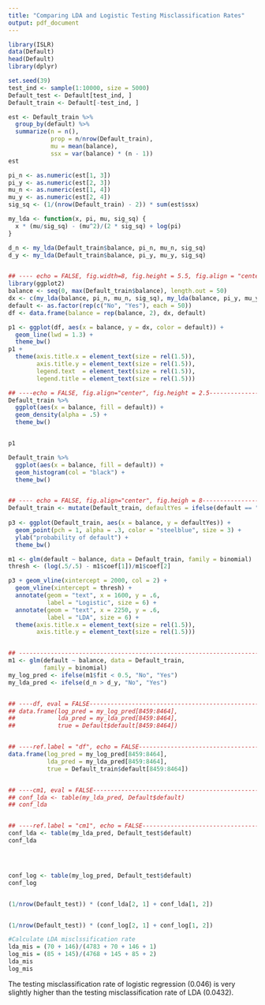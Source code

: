 ```yaml
---
title: "Comparing LDA and Logistic Testing Misclassification Rates"
output: pdf_document
---
```



```r
library(ISLR)
data(Default)
head(Default)
library(dplyr)

set.seed(39)
test_ind <- sample(1:10000, size = 5000)
Default_test <- Default[test_ind, ]
Default_train <- Default[-test_ind, ]

est <- Default_train %>%
  group_by(default) %>%
  summarize(n = n(),
            prop = n/nrow(Default_train),
            mu = mean(balance),
            ssx = var(balance) * (n - 1))
est

pi_n <- as.numeric(est[1, 3])
pi_y <- as.numeric(est[2, 3])
mu_n <- as.numeric(est[1, 4])
mu_y <- as.numeric(est[2, 4])
sig_sq <- (1/(nrow(Default_train) - 2)) * sum(est$ssx)

my_lda <- function(x, pi, mu, sig_sq) {
  x * (mu/sig_sq) - (mu^2)/(2 * sig_sq) + log(pi)
}

d_n <- my_lda(Default_train$balance, pi_n, mu_n, sig_sq)
d_y <- my_lda(Default_train$balance, pi_y, mu_y, sig_sq)


## ---- echo = FALSE, fig.width=8, fig.height = 5.5, fig.align = "center"----
library(ggplot2)
balance <- seq(0, max(Default_train$balance), length.out = 50)
dx <- c(my_lda(balance, pi_n, mu_n, sig_sq), my_lda(balance, pi_y, mu_y, sig_sq))
default <- as.factor(rep(c("No", "Yes"), each = 50))
df <- data.frame(balance = rep(balance, 2), dx, default)

p1 <- ggplot(df, aes(x = balance, y = dx, color = default)) +
  geom_line(lwd = 1.3) + 
  theme_bw()
p1 +
  theme(axis.title.x = element_text(size = rel(1.5)),
        axis.title.y = element_text(size = rel(1.5)),
        legend.text  = element_text(size = rel(1.5)),
        legend.title = element_text(size = rel(1.5)))

## ----echo = FALSE, fig.align="center", fig.height = 2.5------------------
Default_train %>%
  ggplot(aes(x = balance, fill = default)) +
  geom_density(alpha = .5) +
  theme_bw()


p1

Default_train %>%
  ggplot(aes(x = balance, fill = default)) +
  geom_histogram(col = "black") +
  theme_bw()


## ---- echo = FALSE, fig.align="center", fig.heigh = 8--------------------
Default_train <- mutate(Default_train, defaultYes = ifelse(default == "Yes", 1, 0))
  
p3 <- ggplot(Default_train, aes(x = balance, y = defaultYes)) +
  geom_point(pch = 1, alpha = .3, color = "steelblue", size = 3) + 
  ylab("probability of default") + 
  theme_bw()

m1 <- glm(default ~ balance, data = Default_train, family = binomial)
thresh <- (log(.5/.5) - m1$coef[1])/m1$coef[2]

p3 + geom_vline(xintercept = 2000, col = 2) +
  geom_vline(xintercept = thresh) +
  annotate(geom = "text", x = 1600, y = .6, 
           label = "Logistic", size = 6) +
  annotate(geom = "text", x = 2250, y = .6, 
           label = "LDA", size = 6) +
  theme(axis.title.x = element_text(size = rel(1.5)),
        axis.title.y = element_text(size = rel(1.5)))


## ------------------------------------------------------------------------
m1 <- glm(default ~ balance, data = Default_train,
          family = binomial)
my_log_pred <- ifelse(m1$fit < 0.5, "No", "Yes")
my_lda_pred <- ifelse(d_n > d_y, "No", "Yes")


## ----df, eval = FALSE----------------------------------------------------
## data.frame(log_pred = my_log_pred[8459:8464],
##            lda_pred = my_lda_pred[8459:8464],
##            true = Default$default[8459:8464])


## ----ref.label = "df", echo = FALSE--------------------------------------
data.frame(log_pred = my_log_pred[8459:8464],
           lda_pred = my_lda_pred[8459:8464],
           true = Default_train$default[8459:8464])


## ----cm1, eval = FALSE---------------------------------------------------
## conf_lda <- table(my_lda_pred, Default$default)
## conf_lda


## ----ref.label = "cm1", echo = FALSE-------------------------------------
conf_lda <- table(my_lda_pred, Default_test$default)
conf_lda




conf_log <- table(my_log_pred, Default_test$default)
conf_log


(1/nrow(Default_test)) * (conf_lda[2, 1] + conf_lda[1, 2])


(1/nrow(Default_test)) * (conf_log[2, 1] + conf_log[1, 2])

#Calculate LDA misclssification rate
lda_mis = (70 + 146)/(4783 + 70 + 146 + 1)
log_mis = (85 + 145)/(4768 + 145 + 85 + 2)
lda_mis
log_mis

```

The testing misclassification rate of logistic regression (0.046) is very slightly higher than the testing misclassification rate of LDA (0.0432). 

